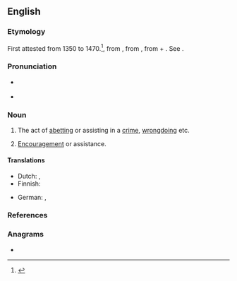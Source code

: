 ==English==

===Etymology===
First attested from 1350 to 1470.<ref name=SOED>{{R:SOED5|page=4}}</ref>, from {{inh|en|enm|abetement}}, from {{der|en|xno|-}}, from {{der|en|fro|abeter}} + {{m|en|-ment}}. See {{m|en|abet}}.

===Pronunciation===
* {{a|US}} {{IPA|en|/əˈbɛt.mənt/}}
* {{audio|en|En-us-abetment.oga|Audio (US)}}

===Noun===
{{en-noun|~}}

# {{lb|en|chiefly|law}} The act of [[abet|abetting]] or assisting in a [[crime]], [[wrongdoing]] etc. {{defdate|from 14th c.}}
# [[encouragement|Encouragement]] or assistance. {{defdate|from 16th c.}}

====Translations====
{{trans-top|act of abetting a crime}}
* Dutch: {{t+|nl|ophitsing|m}}, {{t+|nl|aanstoken|n}}
* Finnish: {{t|fi|avunanto}}
{{trans-mid}}
* German: {{t+|de|Beihilfe|f}}, {{t|de|Gehilfenschaft|f}} {{qualifier|Switzerland}}
{{trans-bottom}}

===References===
<references/>

===Anagrams===
* {{anagrams|en|a=abeemntt|batement}}